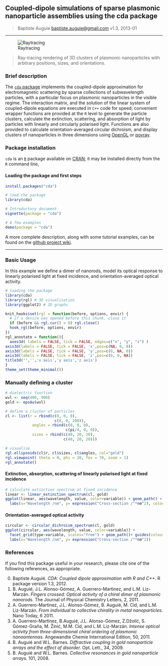 ## Coupled-dipole simulations of sparse plasmonic nanoparticle assemblies using the cda package

> Baptiste Auguie <baptiste.auguie@gmail.com>
> v1.3, 2013-01

-----

![Raytracing](3d.png) 

> Ray-tracing rendering of 3D clusters of plasmonic nanoparticles with arbitrary positions, sizes, and orientations.


### Brief description

The [`cda` package](http://cran.r-project.org/web/packages/cda/index.html) implements the coupled-dipole approximation for electromagnetic scattering by sparse collections of subwavelength particles, with a particular focus on plasmonic nanoparticles in the visible regime. The interaction matrix, and the solution of the linear system of coupled-dipole equations are executed in `C++` code for speed; convenient wrapper functions are provided at the `R` level to generate the particle clusters, calculate the extinction, scattering, and absorption of light by particles with linearly and circularly polarised light. Functions are also provided to calculate orientation-averaged circular dichroism, and display clusters of nanoparticles in three dimensions using [OpenGL](http://www.opengl.org/) or [povray](http://www.povray.org/).

### Package installation

`cda` is an [`R`](http://www.r-project.org/) package available on [CRAN](http://cran.r-project.org/); it may be installed directly from the `R` command line,


#### Loading the package and first steps

```r
install.packages("cda")

# load the package
library(cda)

# Introductory document
vignette(package = "cda")

# A few examples
demo(package = "cda")
```

A more complete description, along with some tutorial examples, can be found on the [github project wiki](https://github.com/baptiste/cda/wiki).

--------

### Basic Usage 

In this example we define a dimer of nanorods,  model its optical response to linearly polarised light at fixed incidence, and orientation-averaged optical activity.

```r
# loading the package
library(cda)
library(rgl) # 3D visualisation
library(ggplot2) # 2D graphs
```
```r
knit_hooks$set(rgl = function(before, options, envir) {
  # if a device was opened before this chunk, close it
  if (before && rgl.cur() > 0) rgl.close()
  hook_rgl(before, options, envir)
})
rgl_annotate = function(){
  axes3d( labels = FALSE, tick = FALSE, edges=c("x", "y", "z") )
axis3d(labels = FALSE, tick = FALSE, 'x',pos=c(NA, 0, 0))
axis3d(labels = FALSE, tick = FALSE, 'y',pos=c(0, NA, 0))
axis3d(labels = FALSE, tick = FALSE, 'z',pos=c(0, 0, NA))
title3d('','','x axis','y axis','z axis')
}
theme_set(theme_minimal())
```

### Manually defining a cluster
```r
# dielectric function
wvl <- seq(400, 900)
gold <- epsAu(wvl)

# define a cluster of particles
cl <- list(r = rbind(c(0, 0, 0),
                      c(0, 0, 200)),
            angles = rbind(c(0, 0, 0),
                           c(pi/4, 0, 0)),
            sizes = rbind(c(40, 20, 20),
                          c(40, 20, 20)))

# visualise
rgl.ellipsoids(cl$r, cl$sizes, cl$angles, col="gold")
rgl.viewpoint( theta = 0, phi = 20, fov = 70, zoom = 1)
rgl_annotate()
```

#### Extinction, absorption, scattering of linearly polarised light at fixed incidence

```r
# calculate extinction spectrum at fixed incidence
linear <- linear_extinction_spectrum(cl, gold)
ggplot(linear, aes(wavelength, value, color=variable)) + geom_path() +
  labs(x="Wavelength /nm", y= expression("Cross-section /"*nm^2), colour = "polarisation")
```

#### Orientation-averaged optical activity

```r
circular <- circular_dichroism_spectrum(cl, gold)
ggplot(circular, aes(wavelength, value, color=variable)) + 
  facet_grid(type~variable, scales="free") + geom_path()+ guides(colour="none")+
  labs(x="Wavelength /nm", y= expression("Cross-section /"*nm^2))
```

### References

If you find this package useful in your research, please cite one of the following references, as appropriate.

0. Baptiste Auguié. _CDA: Coupled dipole approximation with R and C++._ R package version 1.3, 2012.
1.	B. Auguié, J.L. Alonso-Gómez, A. Guerrero-Martìnez, and L.M. Liz-Marzán. _Fingers crossed: Optical activity of a chiral dimer of plasmonic nanorods._ The Journal of Physical Chemistry Letters, 2, 2011.
2.	A. Guerrero-Martìnez, J.L. Alonso-Gómez, B. Auguié, M. Cid, and L.M. Liz-Marzán. _From individual to collective chirality in metal nanoparticles._ Nano Today, 6 2011.
3.	A. Guerrero-Martìnez, B.Auguié, J.L. Alonso-Gómez, Z.Džolić, S. Gómez-Graña, M. Žinić, M.M. Cid, and L.M. Liz-Marzán. _Intense optical activity from three-dimensional chiral ordering of plasmonic nanoantennas._ Angewandte Chemie International Edition, 50, 2011.
4.	B. Auguié and W.L. Barnes. _Diffractive coupling in gold nanoparticle arrays and the effect of disorder._ Opt. Lett., 34, 2009.
5.	B. Auguié and W.L. Barnes. _Collective resonances in gold nanoparticle arrays._ 101, 2008.


